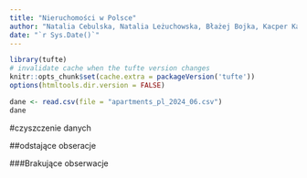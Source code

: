 ```yaml
---
title: "Nieruchomości w Polsce"
author: "Natalia Cebulska, Natalia Leżuchowska, Błażej Bojka, Kacper Karnath"
date: "`r Sys.Date()`"
---
```


```r
library(tufte)
# invalidate cache when the tufte version changes
knitr::opts_chunk$set(cache.extra = packageVersion('tufte'))
options(htmltools.dir.version = FALSE)

dane <- read.csv(file = "apartments_pl_2024_06.csv")
dane
```

#czyszczenie danych


##odstające obseracje


###Brakujące obserwacje
